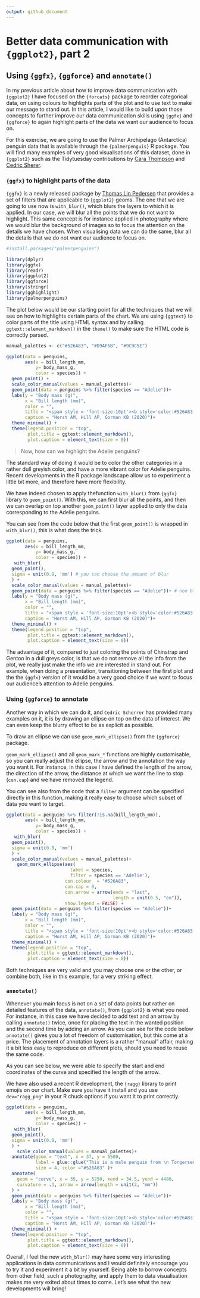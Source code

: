 ```yaml
---
output: github_document
---
```


# Better data communication with `{ggplot2}`, part 2
## Using `{ggfx}`, `{ggforce}` and `annotate()` 

In my previous article about how to improve data communication with `{ggplot2}` I have focused on the `{forcats}` package to reorder categorical data, on using colours to highlights parts of the plot and to use text to make our message to stand out. 
In this article, I would like to build upon those concepts to further improve our data communication skills using `{ggfx}` and `{ggforce}` to again highlight parts of the data we want our audience to focus on. 

For this exercise, we are going to use the Palmer Archipelago (Antarctica) penguin data that is available through the `{palmerpenguis}` R package.
You will find many examples of very good visualisations of this dataset, done in `{ggplot2}` such as the Tidytuesday contributions by [Cara Thompson](https://github.com/cararthompson/tidytuesdays/blob/master/scripts/202007d_penguins.R) and [Cedric Sherer](https://www.behance.net/gallery/101517403/Bill-Dimensions-of-Penguins).


### `{ggfx}` to highlight parts of the data

`{ggfx}` is a newly released package by [Thomas Lin Pedersen](https://ggfx.data-imaginist.com) that provides a set of filters that are applicable to `{ggplot2}` geoms. The one that we are going to use now is `with_blur()`, which blurs the layers to which it is applied. In our case, we will blur all the points that we do not want to highlight.
This same concept is for instance applied in photography where we would blur the background of images so to focus the attention on the details we have chosen. When visualising data we can do the same, blur all the details that we do not want our audience to focus on.


```r
#install.packages("palmerpenguins")

library(dplyr)
library(ggfx)
library(readr)
library(ggplot2)
library(ggforce)
library(stringr)
library(gghighlight)
library(palmerpenguins)

```

The plot below would be our starting point for all the techniques that we will see on how to highlights certain parts of the chart. We are using `{ggtext}` to color parts of the title using HTML syntax and by calling `ggtext::element_markdown()` in the `theme()` to make sure the HTML code is correctly parsed. 



```r

manual_palettes <- c("#526A83", "#D9AF6B", "#9C9C5E")

ggplot(data = penguins,
       aes(x = bill_length_mm,
           y= body_mass_g,
           color = species)) +
  geom_point() +
  scale_color_manual(values = manual_palettes)+
  geom_point(data = penguins %>% filter(species == "Adelie"))+
  labs(y = "Body mass (g)",
       x = "Bill length (mm)",
       color = "", 
       title = "<span style = 'font-size:10pt'><b style='color:#526A83'>Adelie</b> penguins have the shortest bill and \n and they are generally<br> a bit lighter than <b style='color:#9C9C5E'>Gentoo</b> penguins </span>",
       caption = "Horst AM, Hill AP, Gorman KB (2020)")+
  theme_minimal() +
  theme(legend.position = "top",
        plot.title = ggtext::element_markdown(),
        plot.caption = element_text(size = 8))

```

> Now, how can we highlight the Adelie penguins?

The standard way of doing it would be to color the other categories in a rather dull greyish color, and have a more vibrant color for Adelie penguins. Recent developments in the R package landscape allow us to experiment a little bit more, and therefore have more flexibility. 

We have indeed chosen to apply thefunction `with_blur()` from `{ggfx}` library to `geom_point()`. With this, we can first blur all the points, and then we can overlap on top another `geom_point()` layer applied to only the data corresponding to the Adelie penguins.

You can see from the code below that the first `geom_point()` is wrapped in `with_blur()`, this is what does the trick.


```r

ggplot(data = penguins,
       aes(x = bill_length_mm,
           y= body_mass_g,
           color = species)) +
   with_blur(
  geom_point(),
  sigma = unit(0.9, 'mm') # you can choose the amount of blur 
  ) +
  scale_color_manual(values = manual_palettes)+
  geom_point(data = penguins %>% filter(species == "Adelie"))+ # non blurred points
  labs(y = "Body mass (g)",
       x = "Bill length (mm)",
       color = "", 
       title = "<span style = 'font-size:10pt'><b style='color:#526A83'>Adelie</b> penguins have the shortest bill and \n and they are generally<br> a bit lighter than <b style='color:#9C9C5E'>Gentoo</b> penguins </span>",
       caption = "Horst AM, Hill AP, Gorman KB (2020)")+
  theme_minimal() +
  theme(legend.position = "top",
        plot.title = ggtext::element_markdown(),
        plot.caption = element_text(size = 8))
```
The advantage of it, compared to just coloring the points of Chinstrap and Gentoo in a dull greys color, is that we do not remove all the info from the plot, we really just make the info we are interested in stand out.
For example, when doing a presentation, transitioning between the first plot and the the `{ggfx}` version of it would be a very good choice if we want to focus our audience's attention to Adelie penguins.
 
### Using `{ggforce}` to annotate

Another way in which we can do it, and `Cedric Scherrer` has provided many examples on it, it is by drawing an ellipse on top on the data of interest. We can even keep the blurry effect to be as explicit as possible. 

To draw an ellipse we can use `geom_mark_ellipse()` from the `{ggforce}` package.

`geom_mark_ellipse()` and all `geom_mark_*` functions are highly customisable, so you can really adjust the ellipse, the arrow and the annotation the way you want it. For instance, in this case I have defined the length of the arrow, the direction of the arrow, the distance at which we want the line to stop (`con.cap`) and we have removed the legend.

You can see also from the code that a `filter` argument can be specified directly in this function, making it really easy to choose which subset of data you want to target.

```r

ggplot(data = penguins %>% filter(!is.na(bill_length_mm)),
       aes(x = bill_length_mm,
           y= body_mass_g,
           color = species)) +
   with_blur(
  geom_point(),
  sigma = unit(0.8, 'mm')
  ) +
  scale_color_manual(values = manual_palettes)+
    geom_mark_ellipse(aes(
                        label = species,
                        filter = species == 'Adelie'),
                      con.colour  = "#526A83",
                      con.cap = 0,
                      con.arrow = arrow(ends = "last",
                                        length = unit(0.5, "cm")),
                      show.legend = FALSE) +
  geom_point(data = penguins %>% filter(species == "Adelie"))+
  labs(y = "Body mass (g)",
       x = "Bill length (mm)",
       color = "", 
       title = "<span style = 'font-size:10pt'><b style='color:#526A83'>Adelie</b> penguins have the shortest bill and \n and they are generally<br> a bit lighter than <b style='color:#9C9C5E'>Gentoo</b> penguins </span>",
       caption = "Horst AM, Hill AP, Gorman KB (2020)")+
  theme_minimal() +
  theme(legend.position = "top",
        plot.title = ggtext::element_markdown(),
        plot.caption = element_text(size = 8))

```
Both techniques are very valid and you may choose one or the other, or combine both, like in this example, for a very striking effect. 



### `annotate()`

Whenever you main focus is not on a set of data points but rather on detailed features of the data, `annotate()`, from `{ggplot2}` is what you need.
For instance, in this case we have decided to add text and an arrow by calling `annotate()` twice, once for placing the text in the wanted position and the second time by adding an arrow.
As you can see for the code below `annotate()` gives you a lot of freedom of customisation, but this come at a price. The placement of annotation layers is a rather "manual" affair, making it a bit less easy to reproduce on different plots, should you need to reuse the same code.

As you can see below, we were able to specify the start and end coordinates of the curve and specified the length of the arrow.

We have also used a recent R development, the `{ragg}` library to print emojis on our chart. 
Make sure you have it install and you use `dev="ragg_png"` in your R chuck options if you want it to print correctly.



```r
ggplot(data = penguins,
       aes(x = bill_length_mm,
           y= body_mass_g,
           color = species)) +
   with_blur(
  geom_point(),
  sigma = unit(0.9, 'mm')
  ) +
    scale_color_manual(values = manual_palettes)+
  annotate(geom = "text", x = 37, y = 5500, 
           label = glue::glue("This is a male penguin from \n Torgersen island {emo::ji('penguin')}"), 
           size = 4, color ="#526A83" )+
  annotate(
    geom = "curve", x = 35, y = 5250, xend = 34.5, yend = 4480, 
    curvature = .3, arrow = arrow(length = unit(2, "mm"))
  ) +
  geom_point(data = penguins %>% filter(species == "Adelie"))+
  labs(y = "Body mass (g)",
       x = "Bill length (mm)",
       color = "", 
       title = "<span style = 'font-size:10pt'><b style='color:#526A83'>Adelie</b> penguins have the shortest bill and \n and they are generally<br> a bit lighter than <b style='color:#9C9C5E'>Gentoo</b> penguins </span>",
       caption = "Horst AM, Hill AP, Gorman KB (2020)")+
  theme_minimal() +
  theme(legend.position = "top",
        plot.title = ggtext::element_markdown(),
        plot.caption = element_text(size = 8))


```



Overall, I feel the new `with_blur()` may have some very interesting applications in data communications and I would definitely encourage you to try it and experiment it a bit by yourself.
Being able to borrow concepts from other field, such a photography, and apply them to data visualisation makes me very exited about times to come. Let's see what the new developments will bring!





